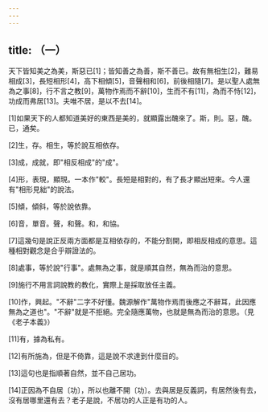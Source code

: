 ```yaml
---
---
---
```

title: （一）
---



天下皆知美之為美，斯惡已[1]；皆知善之為善，斯不善已。故有無相生[2]，難易相成[3]，長短相形[4]，高下相傾[5]，音聲相和[6]，前後相隨[7]。是以聖人處無為之事[8]，行不言之教[9]，萬物作焉而不辭[10]，生而不有[11]，為而不恃[12]，功成而弗居[13]。夫唯不居，是以不去[14]。

[1]如果天下的人都知道美好的東西是美的，就顯露出醜來了。斯，則。惡，醜。已，通矣。

[2]生，存。相生，等於說互相依存。

[3]成，成就，即"相反相成"的"成"。

[4]形，表現，顯現。一本作"較"。長短是相對的，有了長才顯出短來。今人還有"相形見絀"的說法。

[5]傾，傾斜，等於說依靠。

[6]音，單音。聲，和聲。和，和協。

[7]這幾句是說正反兩方面都是互相依存的，不能分割開，即相反相成的意思。這種相對觀念是合乎辯證法的。

[8]處事，等於說"行事"。處無為之事，就是順其自然，無為而治的意思。

[9]施行不用言詞說教的教化，實際上是採取放任主義。

[10]作，興起。"不辭"二字不好懂。魏源解作"萬物作焉而後應之不辭耳，此因應無為之道也"。"不辭"就是不拒絕。完全隨應萬物，也就是無為而治的意思。（見《老子本義》）

[11]有，據為私有。

[12]有所施為，但是不倚靠，這是說不求達到什麼目的。

[13]這句也是指順著自然，並不自己居功。

[14]正因為不自居〔功〕，所以也離不開〔功〕。去與居是反義詞，有居然後有去，沒有居哪里還有去？老子是說，不居功的人正是有功的人。